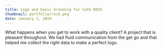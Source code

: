 ```yaml
---
title: Logo and basic branding for Cafe ROCK
thumbnail: portfolio/rock.png
date: January 1, 2019
---
```


What happens when you get to work with a quality client? A project that is
pleasant throughout. We had fluid communication from the get go and that helped
me collect the right data to make a perfect logo.
